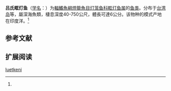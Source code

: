 {{Speciesbox
| name = 吕氏眶灯鱼
| status = NE
| status_system = IUCN3.1
| image = Diaphus luetkeni.jpg
| genus = Diaphus
| species = luetkeni
| authority = Brauer, 1904<ref name='id5560'>{{cite web| url =http://www.bioinfo.cn/db05/BjdwSpecies.php?action=view&id=5560| title =吕氏眶灯鱼| work =中国动物物种编目数据库| publisher =中国科学院微生物研究所| author =中国科学院动物研究所| accessdate =2009-04-11| deadurl =yes| archiveurl =https://web.archive.org/web/20160305022835/http://www.bioinfo.cn/db05/BjdwSpecies.php?action=view&id=5560| archivedate =2016-03-05}}</ref>
| synonyms = *''Diaphus leutkeni''<br /><small>Brauer, 1904</small>
*''Diaphus lutkani''<br /><small>Brauer, 1904</small>
*''Diaphus lutkeni''<br /><small>Brauer, 1904</small>
*''Diaphus lütkeni''<br /><small>Brauer, 1904</small>
*''Diaphus lutkeni pacificus''<br /><small>Kulikova, 1961</small>
}}

'''吕氏眶灯鱼'''（[[学名|学名]]：{{lang|la|''Diaphus luetkeni''}}）为[[輻鰭魚綱|輻鰭魚綱]][[燈籠魚目|燈籠魚目]][[灯笼鱼科|灯笼鱼科]][[眶灯鱼属|眶灯鱼属]]的[[鱼类|鱼类]]。分布于[[台湾岛|台湾岛]]等，屬深海魚類，棲息深度40-750公尺，體長可達6公分。该物种的模式产地在印度洋。<ref name='id5560'/>

== 参考文献 ==
{{reflist}}

== 扩展阅读 ==
{{refbegin}}
{{wikispecies-inline|Diaphus luetkeni|吕氏眶灯鱼}}
{{refend}}
{{Taxonbar|from=Q2240768}}

[[Category:眶灯鱼属|luetkeni]]


{{灯笼鱼目小作品}}
